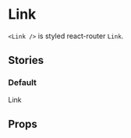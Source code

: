 

# Link

<Meta title="UI Kit/Link" component={Link} />

`<Link />` is styled react-router `Link`.

## Stories

### Default

<Preview withToolbar>
  <Story name="default">
    <BrowserRouter>
      <Link to="#" style={{ fontSize: '16px' }}>
        Link
      </Link>
    </BrowserRouter>
  </Story>
</Preview>

## Props

<Props of={Link} />
